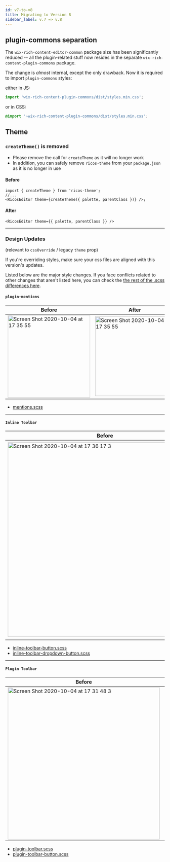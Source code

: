 ```yaml
---
id: v7-to-v8
title: Migrating to Version 8
sidebar_label: v.7 => v.8
---
```


## plugin-commons separation

The `wix-rich-content-editor-common` package size has been significantly reduced -- all the plugin-related stuff now resides in the separate `wix-rich-content-plugin-commons` package.

The change is _almost_ internal, except the only drawback. Now it is required to import `plugin-commons` styles:

either in JS:

```js
import 'wix-rich-content-plugin-commons/dist/styles.min.css';
```

or in CSS:

```css
@import '~wix-rich-content-plugin-commons/dist/styles.min.css';
```

## Theme

### `createTheme()` is removed

- Please remove the call for `createTheme` as it will no longer work
- In addition, you can safely remove `ricos-theme` from your `package.json` as it is no longer in use

#### Before

```tsx
import { createTheme } from 'ricos-theme';
//...
<RicosEditor theme={createTheme({ palette, parentClass })} />;
```

#### After

```tsx
<RicosEditor theme={{ palette, parentClass }} />
```

---

### Design Updates

(relevant to `cssOverride` / legacy `theme` prop)

If you're overriding styles, make sure your css files are aligned with this version's updates.

Listed below are the major style changes.
If you face conflicts related to other changes that aren't listed here, you can check the [the rest of the .scss differences here](https://github.com/wix-incubator/rich-content/pull/1607/files?file-filters%5B%5D=.scss).

#### `plugin-mentions`

| Before                                                                                                                                                                  | After                                                                                                                                                                   |
| ----------------------------------------------------------------------------------------------------------------------------------------------------------------------- | ----------------------------------------------------------------------------------------------------------------------------------------------------------------------- |
| <img width="260" alt="Screen Shot 2020-10-04 at 17 35 55" src="https://user-images.githubusercontent.com/22775305/95095237-79048d00-0733-11eb-899a-d887a784a2a5.png" /> | <img width="251" alt="Screen Shot 2020-10-04 at 17 35 55" src="https://user-images.githubusercontent.com/22775305/95095355-9f2a2d00-0733-11eb-9287-a07f867e2e74.png" /> |

- [mentions.scss](https://github.com/wix-incubator/rich-content/blob/master/packages/plugin-mentions/web/statics/mentions.scss)

---

#### `Inline Toolbar`

| Before                                                                                                                                                                    | After                                                                                                                                                                     |
| ------------------------------------------------------------------------------------------------------------------------------------------------------------------------- | ------------------------------------------------------------------------------------------------------------------------------------------------------------------------- |
| <img width="614" alt="Screen Shot 2020-10-04 at 17 36 17 3" src="https://user-images.githubusercontent.com/22775305/95096162-98e88080-0734-11eb-8113-47da9d5b37df.png" /> | <img width="623" alt="Screen Shot 2020-10-04 at 17 36 17 2" src="https://user-images.githubusercontent.com/22775305/95096165-9a19ad80-0734-11eb-9dea-e516aaa62b11.png" /> |

- [inline-toolbar-button.scss](https://github.com/wix-incubator/rich-content/blob/master/packages/editor-common/web/statics/styles/inline-toolbar-button.scss)
- [inline-toolbar-dropdown-button.scss](https://github.com/wix-incubator/rich-content/blob/master/packages/editor/web/statics/styles/inline-toolbar-dropdown-button.scss)

---

#### `Plugin Toolbar`

| Before                                                                                                                                                                    | After                                                                                                                                                                     |
| ------------------------------------------------------------------------------------------------------------------------------------------------------------------------- | ------------------------------------------------------------------------------------------------------------------------------------------------------------------------- |
| <img width="480" alt="Screen Shot 2020-10-04 at 17 31 48 3" src="https://user-images.githubusercontent.com/22775305/95100351-af450b00-0739-11eb-82ee-02e6181060b3.png" /> | <img width="480" alt="Screen Shot 2020-10-04 at 17 31 48 2" src="https://user-images.githubusercontent.com/22775305/95100360-b0763800-0739-11eb-9177-43126c878d76.png" /> |

- [plugin-toolbar.scss](https://github.com/wix-incubator/rich-content/blob/master/packages/plugin-commons/web/statics/styles/plugin-toolbar.scss)
- [plugin-toolbar-button.scss](https://github.com/wix-incubator/rich-content/blob/master/packages/plugin-commons/web/statics/styles/plugin-toolbar-button.scss)
